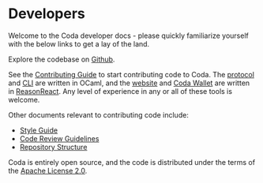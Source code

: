
# Developers

Welcome to the Coda developer docs - please quickly familiarize yourself with the below links to get a lay of the land.

Explore the codebase on [Github](https://github.com/CodaProtocol/coda). 

See the [Contributing Guide](/docs/contributing/) to start contributing code to Coda. The [protocol](https://github.com/CodaProtocol/coda/tree/master/src) and [CLI](https://github.com/CodaProtocol/coda/tree/master/src/app/cli) are written in OCaml, and the [website](https://github.com/CodaProtocol/coda/tree/master/frontend/website) and [Coda Wallet](https://github.com/CodaProtocol/coda/tree/master/frontend/wallet) are written in [ReasonReact](https://reasonml.github.io/reason-react/). Any level of experience in any or all of these tools is welcome.

Other documents relevant to contributing code include:

- [Style Guide](/docs/developers/style-guide)
- [Code Review Guidelines](/docs/developers/code-reviews)
- [Repository Structure](/docs/developers/directory-structure)

Coda is entirely open source, and the code is distributed under the terms of the [Apache License 2.0](https://github.com/CodaProtocol/coda/blob/master/LICENSE).
